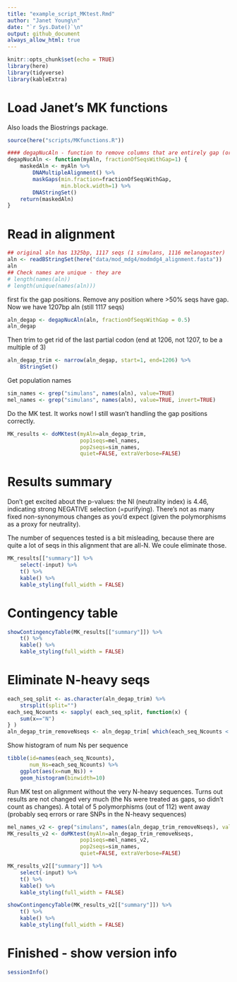 ```yaml
---
title: "example_script_MKtest.Rmd"
author: "Janet Young\n"
date: "`r Sys.Date()`\n"
output: github_document
always_allow_html: true
---
```


```r
knitr::opts_chunk$set(echo = TRUE)
library(here)
library(tidyverse)
library(kableExtra)
```

# Load Janet's MK functions

Also loads the Biostrings package. 

```r
source(here("scripts/MKfunctions.R"))

#### degapNucAln - function to remove columns that are entirely gap (or can use fractionOfSeqsWithGap to relax requirements of how many seqs have gap)
degapNucAln <- function(myAln, fractionOfSeqsWithGap=1) {
    maskedAln <- myAln %>% 
        DNAMultipleAlignment() %>% 
        maskGaps(min.fraction=fractionOfSeqsWithGap, 
                 min.block.width=1) %>% 
        DNAStringSet()
    return(maskedAln)
}
```

# Read in alignment

```r
## original aln has 1325bp, 1117 seqs (1 simulans, 1116 melanogaster)
aln <- readBStringSet(here("data/mod_mdg4/modmdg4_alignment.fasta"))
aln
## Check names are unique - they are
# length(names(aln))
# length(unique(names(aln)))
```


first fix the gap positions. Remove any position where >50% seqs have gap. Now we have 1207bp aln (still 1117 seqs)

```r
aln_degap <- degapNucAln(aln, fractionOfSeqsWithGap = 0.5)
aln_degap
```


Then trim to get rid of the last partial codon (end at 1206, not 1207, to be a multiple of 3)

```r
aln_degap_trim <- narrow(aln_degap, start=1, end=1206) %>% 
    BStringSet()
```



Get population names

```r
sim_names <- grep("simulans", names(aln), value=TRUE)
mel_names <- grep("simulans", names(aln), value=TRUE, invert=TRUE)
```

Do the MK test. It works now!  I still wasn't handling the gap positions correctly.

```r
MK_results <- doMKtest(myAln=aln_degap_trim, 
                       pop1seqs=mel_names,
                       pop2seqs=sim_names,
                       quiet=FALSE, extraVerbose=FALSE)
```


# Results summary

Don't get excited about the p-values: the NI (neutrality index) is 4.46, indicating strong NEGATIVE selection (=purifying).  There's not as many fixed non-synonymous changes as you'd expect (given the polymorphisms as a proxy for neutrality).

The number of sequences tested is a bit misleading, because there are quite a lot of seqs in this alignment that are all-N.  We coule eliminate those.

```r
MK_results[["summary"]] %>% 
    select(-input) %>% 
    t() %>% 
    kable() %>% 
    kable_styling(full_width = FALSE)
```

# Contingency table

```r
showContingencyTable(MK_results[["summary"]]) %>% 
    t() %>% 
    kable() %>% 
    kable_styling(full_width = FALSE)
```

# Eliminate N-heavy seqs

```r
each_seq_split <- as.character(aln_degap_trim) %>% 
    strsplit(split="") 
each_seq_Ncounts <- sapply( each_seq_split, function(x) {
    sum(x=="N")
} )
aln_degap_trim_removeNseqs <- aln_degap_trim[ which(each_seq_Ncounts < 100) ]
```

Show histogram of num Ns per sequence

```r
tibble(id=names(each_seq_Ncounts),
       num_Ns=each_seq_Ncounts) %>% 
    ggplot(aes(x=num_Ns)) +
    geom_histogram(binwidth=10)
```

Run MK test on alignment without the very N-heavy sequences. Turns out results are not changed very much (the Ns were treated as gaps, so didn't count as changes). A total of 5 polymorphisms (out of 112) went away (probably seq errors or rare SNPs in the N-heavy sequences)

```r
mel_names_v2 <- grep("simulans", names(aln_degap_trim_removeNseqs), value=TRUE, invert=TRUE)
MK_results_v2 <- doMKtest(myAln=aln_degap_trim_removeNseqs, 
                       pop1seqs=mel_names_v2,
                       pop2seqs=sim_names,
                       quiet=FALSE, extraVerbose=FALSE)
```


```r
MK_results_v2[["summary"]] %>% 
    select(-input) %>% 
    t() %>% 
    kable() %>% 
    kable_styling(full_width = FALSE)
```



```r
showContingencyTable(MK_results_v2[["summary"]]) %>% 
    t() %>% 
    kable() %>% 
    kable_styling(full_width = FALSE)
```

# Finished - show version info

```r
sessionInfo()
```



